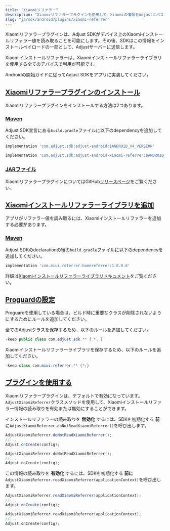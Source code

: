 ```yaml
---
title: "Xiaomiリファラー"
description: "Xiaomiリファラープラグインを使用して、Xiaomiの情報をAdjustにパスします。"
slug: "ja/sdk/android/plugins/xiaomi-referrer"
---
```


Xiaomiリファラープラグインは、Adjust SDKがデバイス上のXiaomiインストールリファラー値を読み取ることを可能にします。その後、SDKはこの情報をインストールペイロードの一部として、Adjustサーバーに送信します。

Xiaomiインストールリファラーは、Xiaomiインストールリファラーライブラリを使用する全てのデバイスで利用が可能です。

Androidの開始ガイドに従ってAdjust SDKをアプリに実装してください。

## [Xiaomiリファラープラグインのインストール](install-the-xiaomi-referrer-plugin)

Xiaomiリファラープラグインをインストールする方法は2つあります。

### [Maven](maven)

Adjust SDK宣言にある`build.gradle`ファイルに以下のdependencyを追加してください。

```groovy
implementation 'com.adjust.sdk:adjust-android:$ANDROID_V4_VERSION'

implementation 'com.adjust.sdk:adjust-android-xiaomi-referrer:$ANDROID_V4_VERSION'
```

### [JARファイル](jar-file)

XiaomiリファラープラグインについてはGitHub[リリースページ](https://github.com/adjust/android_sdk/releases)をご覧ください。

## [Xiaomiインストールリファラーライブラリを追加](add-the-xiaomi-install-referrer-library)

アプリがリファラー値を読み取るには、Xiaomiインストールリファラーを追加する必要があります。

### [Maven](maven-1)

Adjust SDKのdeclarationの後の`build.gradle`ファイルに以下のdependencyを追加してください。

```groovy
implementation 'com.miui.referrer:homereferrer:1.0.0.6'
```

詳細は[Xiaomiインストールリファラーライブラリドキュメント](https://global.developer.mi.com/document?doc=service.getAppsReferral)をご覧ください。

## [Proguardの設定](proguard-settings)

Proguardを使用している場合は、ビルド時に重要なクラスが削除されないようにするためにルールを追加してください。

全てのAdjustクラスを保存するため、以下のルールを追加してください。

```java
-keep public class com.adjust.sdk.** { *; }
```

Xiaomiインストールリファラーライブラリを保存するため、以下のルールを追加してください。

```java
-keep class com.miui.referrer.** {*;}
```

## [プラグインを使用する](use-the-plugin)

Xiaomiリファラープラグインは、デフォルトで有効になっています。`AdjustXiaomiReferrer`クラスメソッドを使用して、Xiaomiインストールリファラー情報の読み取りを有効または無効にすることができます。

インストールリファラーの読み取りを **無効化** するには、SDKを初期化する **前** に`AdjustXiaomiReferrer.doNotReadXiaomiReferrer()`を呼び出します。

<Tabs>
<Tab title="Java" sync="java">

```java
AdjustXiaomiReferrer.doNotReadXiaomiReferrer();
//...
Adjust.onCreate(config);
```

</Tab>
<Tab title="Kotlin" sync="kotlin">

```kotlin
AdjustXiaomiReferrer.doNotReadXiaomiReferrer();
//...
Adjust.onCreate(config);
```

</Tab>
</Tabs>

この情報の読み取りを **有効化** するには、SDKを初期化する **前に** `AdjustXiaomiReferrer.readXiaomiReferrer(applicationContext)`を呼び出します。

<Tabs>
<Tab title="Java" sync="java">

```java
AdjustXiaomiReferrer.readXiaomiReferrer(applicationContext);
//...
Adjust.onCreate(config);
```

</Tab>
<Tab title="Kotlin" sync="kotlin">

```kotlin
AdjustXiaomiReferrer.readXiaomiReferrer(applicationContext);
//...
Adjust.onCreate(config);
```

</Tab>
</Tabs>
